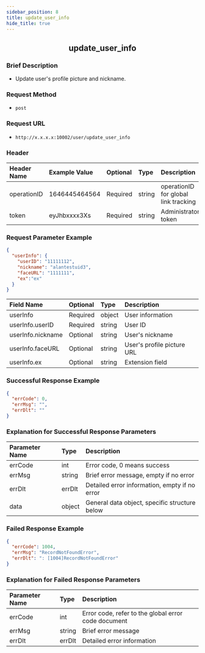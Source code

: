 ```yaml
---
sidebar_position: 8
title: update_user_info
hide_title: true
---
```


<center>

## update_user_info

</center>

### Brief Description
- Update user's profile picture and nickname.
### Request Method
- `post` 
### Request URL
- `http://x.x.x.x:10002/user/update_user_info` 

### Header
| Header Name | Example Value | Optional | Type   | Description                           |
|:----------- |:------------- |:-------- |:------ |:------------------------------------- |
| operationID | 1646445464564 | Required | string | operationID for global link tracking  |
| token       | eyJhbxxxx3Xs  | Required | string | Administrator token                   |

### Request Parameter Example

```json
{
  "userInfo": {
    "userID": "11111112",
    "nickname": "alantestuid3",
    "faceURL": "1111111",
    "ex":"ex"
  }
}
```
| Field Name       | Optional | Type   | Description                |
|:---------------- |:-------- |:------ |:-------------------------- |
| userInfo         | Required | object | User information           |
| userInfo.userID  | Required | string | User ID                    |
| userInfo.nickname| Optional | string | User's nickname            |
| userInfo.faceURL | Optional | string | User's profile picture URL |
| userInfo.ex      | Optional | string | Extension field            |
### Successful Response Example

```json
{
  "errCode": 0,
  "errMsg": "",
  "errDlt": ""
}
```
### Explanation for Successful Response Parameters

| Parameter Name | Type   | Description                            |
|:-------------- |:------ |:-------------------------------------- |
| errCode        | int    | Error code, 0 means success            |
| errMsg         | string | Brief error message, empty if no error |
| errDlt         | errDlt | Detailed error information, empty if no error |
| data           | object | General data object, specific structure below |

### Failed Response Example

```json
{
  "errCode": 1004,
  "errMsg": "RecordNotFoundError",
  "errDlt": ": [1004]RecordNotFoundError"
}
```
### Explanation for Failed Response Parameters

| Parameter Name | Type   | Description                             |
|:-------------- |:------ |:--------------------------------------- |
| errCode        | int    | Error code, refer to the global error code document |
| errMsg         | string | Brief error message                     |
| errDlt         | errDlt | Detailed error information              |